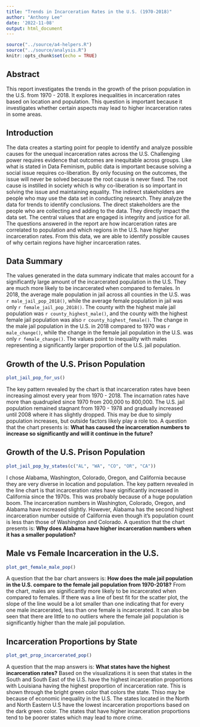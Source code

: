 ```yaml
---
title: "Trends in Incarceration Rates in the U.S. (1970-2018)"
author: "Anthony Lee"
date: '2022-11-08'
output: html_document
---
```


```r
source("../source/a4-helpers.R")
source("../source/analysis.R")
knitr::opts_chunk$set(echo = TRUE)
```

## Abstract 
This report investigates the trends in the growth of the prison population in the U.S. from 1970 - 2018. It explores inequalities in incarceration rates based on location and population. This question is important because it investigates whether certain aspects may lead to higher incarceration rates in some areas.

## Introduction 
The data creates a starting point for people to identify and analyze possible causes for the unequal incarceration rates across the U.S. Challenging power requires evidence that outcomes are inequitable across groups. Like what is stated in Data Feminism, public data is important because solving a social issue requires co-liberation. By only focusing on the outcomes, the issue will never be solved because the root cause is never fixed. The root cause is instilled in society which is why co-liberation is so important in solving the issue and maintaining equality. The indirect stakeholders are people who may use the data set in conducting research. They analyze the data for trends to identify conclusions. The direct stakeholders are the people who are collecting and adding to the data. They directly impact the data set. The central values that are engaged is integrity and justice for all. The questions answered in the report are how incarceration rates are correlated to population and which regions in the U.S. have higher incarceration rates. From this data, we are able to identify possible causes of why certain regions have higher incarceration rates.

## Data Summary 

The values generated in the data summary indicate that males account for a significantly large amount of the incarcerated population in the U.S. They are much more likely to be incarcerated when compared to females. In 2018, the average male population in jail across all counties in the U.S. was `r male_jail_pop_2018()`, while the average female population in jail was only `r female_jail_pop_2018()`. The county with the highest male jail population was `r county_highest_male()`, and the county with the highest female jail population was also `r county_highest_female()`. The change in the male jail population in the U.S. in 2018 compared to 1970 was `r male_change()`, while the change in the female jail population in the U.S. was only `r female_change()`. The values point to inequality with males representing a significantly larger proportion of the U.S. jail population.

## Growth of the U.S. Prison Population

```r
plot_jail_pop_for_us()
```

The key pattern revealed by the chart is that incarceration rates have been increasing almost every year from 1970 - 2018. The incarnation rates have more than quadrupled since 1970 from 200,000 to 800,000. The U.S. jail population remained stagnant from 1970 - 1978 and gradually increased until 2008 where it has slightly dropped. This may be due to simply population increases, but outside factors likely play a role too. A question that the chart presents is: **What has caused the incarceration numbers to increase so significantly and will it continue in the future?**

## Growth of the U.S. Prison Population

```r
plot_jail_pop_by_states(c("AL", "WA", "CO", "OR", "CA"))
```

I chose Alabama, Washington, Colorado, Oregon, and California because they are very diverse in location and population. The key pattern revealed in the line chart is that incarceration rates have significantly increased in California since the 1970s. This was probably because of a huge population boom. The incarceration numbers in Washington, Colorado, Oregon, and Alabama have increased slightly. However, Alabama has the second highest incarceration number outside of California even though it's population count is less than those of Washington and Colorado. A question that the chart presents is: **Why does Alabama have higher incarceration numbers when it has a smaller population?**

## Male vs Female Incarceration in the U.S.

```r
plot_get_female_male_pop()
```

A question that the bar chart answers is: **How does the male jail population in the U.S. compare to the female jail population from 1970-2018?** From the chart, males are significantly more likely to be incarcerated when compared to females. If there was a line of best fit for the scatter plot, the slope of the line would be a lot smaller than one indicating that for every one male incarcerated, less than one female is incarcerated. It can also be seen that there are little to no outliers where the female jail population is significantly higher than the male jail population. 

## Incarceration Proportions by State

```r
plot_get_prop_incarcerated_pop()
```

A question that the map answers is: **What states have the highest incarceration rates?** Based on the visualizations it is seen that states in the South and South East of the U.S. have the highest incarceration proportions with Louisiana having the highest proportion of incarceration rate. This is shown through the bright green color that colors the state. Thiso may be because of economic inequality in the U.S. The states located in the North and North Eastern U.S have the lowest incarceration proportions based on the dark green color. The states that have higher incarceration proportions tend to be poorer states which may lead to more crime. 




